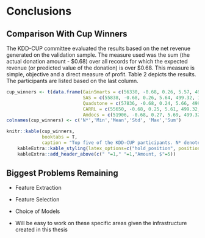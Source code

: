 # Conclusions

## Comparison With Cup Winners

The KDD-CUP committee evaluated the results based on the net revenue generated on the validation sample. 
The measure used was the sum (the actual donation amount - \$0.68) over all records for which the expected revenue (or predicted value of the donation) is over \$0.68. 
This measure is simple, objective and a direct measure of profit. Table 2 depicts the results. The participants are listed based on the last column.

```r
cup_winners <- t(data.frame(GainSmarts = c(56330, -0.68, 0.26, 5.57, 499.32, 14712),
                            SAS = c(55838, -0.68, 0.26, 5.64, 499.32, 14662),
                            Quadstone = c(57836, -0.68, 0.24, 5.66, 499.32, 13954),
                            CARRL = c(55650, -0.68, 0.25, 5.61, 499.32, 13825),
                            Amdocs = c(51906, -0.68, 0.27, 5.69, 499.32, 13794)))
colnames(cup_winners) <- c('N*','Min','Mean','Std', 'Max','Sum')

knitr::kable(cup_winners,
             booktabs = T,
             caption = "Top five of the KDD-CUP participants. N* denotes the number for which the predicted donation amount is > $0.68. Sum is the total profit, meaning the donation minus $0.68 for each example.") %>%
    kableExtra::kable_styling(latex_options=c("hold_position", position="Center")) %>%
    kableExtra::add_header_above(c(" "=1," "=1,"Amount, $"=5))
```


## Biggest Problems Remaining

* Feature Extraction

* Feature Selection

* Choice of Models

* Will be easy to work on these specific areas given the infrastructure created in this thesis